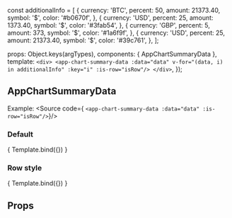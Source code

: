 const additionalInfo = [
    {
        currency: 'BTC',
        percent: 50,
        amount: 21373.40,
        symbol: '$',
        color: '#b0670f',
    },
    {
        currency: 'USD',
        percent: 25,
        amount: 1373.40,
        symbol: '$',
        color: '#3fab54',
    },
    {
        currency: 'GBP',
        percent: 5,
        amount: 373,
        symbol: '$',
        color: '#1a6f9f',
    },
    {
        currency: 'USD',
        percent: 25,
        amount: 21373.40,
        symbol: '$',
        color: '#39c761',
    },
];

<Meta title="ui-kit/charts/AppChartSummaryData" component={AppChartSummaryData} />

  props: Object.keys(argTypes),
  components: { AppChartSummaryData },
  template: `
      <div>
        <app-chart-summary-data :data="data" v-for="(data, i) in additionalInfo" :key="i" :is-row="isRow"/>
      </div>
    `,
});



## AppChartSummaryData

Example:
<Source code={
  ` <app-chart-summary-data :data="data" :is-row="isRow"/>
`}/>


### Default
<Canvas>
  <Story name="Default view" args={{ additionalInfo }}>
    { Template.bind({}) }
  </Story>
</Canvas>

### Row style
<Canvas>
  <Story name="Row style" args={{ additionalInfo, isRow: true }}>
    { Template.bind({}) }
  </Story>
</Canvas>


## Props
<ArgsTable story="Default view" />
